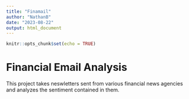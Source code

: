 ```yaml
---
title: "Finamail"
author: "NathanB"
date: "2023-08-22"
output: html_document
---
```


```r
knitr::opts_chunk$set(echo = TRUE)
```

# Financial Email Analysis

This project takes neswletters sent from various financial news agencies and analyzes the sentiment contained in them.

